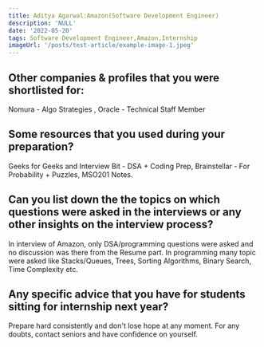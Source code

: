 ```yaml
---
title: Aditya Agarwal:Amazon(Software Development Engineer)
description: 'NULL' 
date: '2022-05-20'
tags: Software Development Engineer,Amazon,Internship
imageUrl: '/posts/test-article/example-image-1.jpeg'
---
```


## Other companies & profiles that you were shortlisted for:
Nomura - Algo Strategies , Oracle - Technical Staff Member

## Some resources that you used during your preparation?
Geeks for Geeks and Interview Bit - DSA + Coding Prep, Brainstellar - For Probability + Puzzles, MSO201 Notes.

## Can you list down the the topics on which questions were asked in the interviews or any other insights on the interview process?
In interview of Amazon, only DSA/programming questions were asked and no discussion was there from the Resume part. In programming many topic were asked like Stacks/Queues, Trees, Sorting Algorithms, Binary Search, Time Complexity etc.
## Any specific advice that you have for students sitting for internship next year?
Prepare hard consistently and don't lose hope at any moment. For any doubts, contact seniors and have confidence on yourself.

